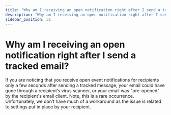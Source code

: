 ```yaml
---
title: "Why am I receiving an open notification right after I send a tracked email?"
description: "Why am I receiving an open notification right after I send a tracked email?"
sidebar_position: 51
---
```


# Why am I receiving an open notification right after I send a tracked email?

If you are noticing that you receive open event notifications for recipients only a few seconds after sending a tracked message, your email could have gone through a recipient’s virus scanner, or your email was "pre-opened" by the recipient's email client. Note, this is a rare occurrence. 
Unfortunately, we don’t have much of a workaround as the issue is related to settings put in place by your recipient.